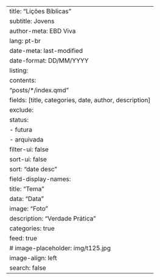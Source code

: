 ---
title: "Lições Bíblicas"
subtitle: Jovens
author-meta: EBD Viva
lang: pt-br
date-meta: last-modified
date-format: DD/MM/YYYY
listing:
    contents: 
        "posts/*/index.qmd"
    fields: [title, categories, date, author, description]
    exclude:
        status: 
          - futura
          - arquivada
    filter-ui: false
    sort-ui: false
    sort: "date desc"
    field-display-names:
        title: "Tema"
        data: "Data"
        image: "Foto"
        description: "Verdade Prática"
    categories: true
    feed: true
    # image-placeholder: img/t125.jpg
    image-align: left
search: false
---